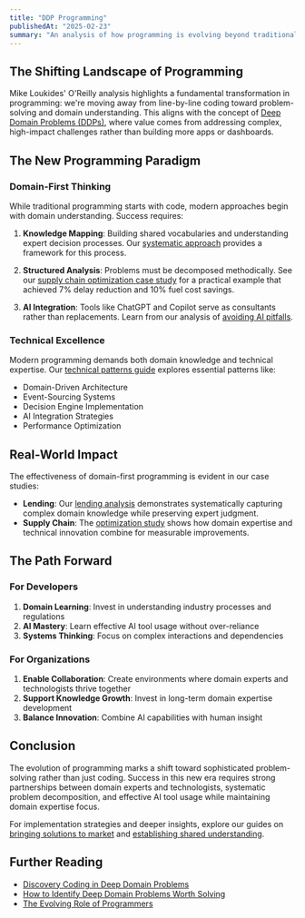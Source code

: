 ```yaml
---
title: "DDP Programming"
publishedAt: "2025-02-23"
summary: "An analysis of how programming is evolving beyond traditional coding into solving Deep Domain Problems, incorporating AI tools while maintaining focus on domain expertise and systematic problem-solving."
---
```


## The Shifting Landscape of Programming

Mike Loukides' O'Reilly analysis highlights a fundamental transformation in programming: we're moving away from line-by-line coding toward problem-solving and domain understanding. This aligns with the concept of [Deep Domain Problems (DDPs)](/chapter/deep-domain-problems), where value comes from addressing complex, high-impact challenges rather than building more apps or dashboards.

## The New Programming Paradigm

### Domain-First Thinking

While traditional programming starts with code, modern approaches begin with domain understanding. Success requires:

1. **Knowledge Mapping**: Building shared vocabularies and understanding expert decision processes. Our [systematic approach](/chapter/how-to-break-down-a-deep-domain-problem) provides a framework for this process.

2. **Structured Analysis**: Problems must be decomposed methodically. See our [supply chain optimization case study](/chapter/case-study-breakdown-a-ddp) for a practical example that achieved 7% delay reduction and 10% fuel cost savings.

3. **AI Integration**: Tools like ChatGPT and Copilot serve as consultants rather than replacements. Learn from our analysis of [avoiding AI pitfalls](/chapter/coding-with-ai-and-sunk-cost-fallacy).

### Technical Excellence

Modern programming demands both domain knowledge and technical expertise. Our [technical patterns guide](/chapter/technical-patterns-for-solving-deep-domain-problems) explores essential patterns like:

- Domain-Driven Architecture
- Event-Sourcing Systems
- Decision Engine Implementation
- AI Integration Strategies
- Performance Optimization

## Real-World Impact

The effectiveness of domain-first programming is evident in our case studies:

- **Lending**: Our [lending analysis](/chapter/deep-domain-problems-in-lending-a-decision-making-case-study) demonstrates systematically capturing complex domain knowledge while preserving expert judgment.
- **Supply Chain**: The [optimization study](/chapter/case-study-breakdown-a-ddp) shows how domain expertise and technical innovation combine for measurable improvements.

## The Path Forward

### For Developers

1. **Domain Learning**: Invest in understanding industry processes and regulations
2. **AI Mastery**: Learn effective AI tool usage without over-reliance
3. **Systems Thinking**: Focus on complex interactions and dependencies

### For Organizations

1. **Enable Collaboration**: Create environments where domain experts and technologists thrive together
2. **Support Knowledge Growth**: Invest in long-term domain expertise development
3. **Balance Innovation**: Combine AI capabilities with human insight

## Conclusion

The evolution of programming marks a shift toward sophisticated problem-solving rather than just coding. Success in this new era requires strong partnerships between domain experts and technologists, systematic problem decomposition, and effective AI tool usage while maintaining domain expertise focus.

For implementation strategies and deeper insights, explore our guides on [bringing solutions to market](/chapter/how-to-take-ddps-solutions-to-market) and [establishing shared understanding](/chapter/ubiquitous-language-the-foundation-for-solving-deep-domain-problems).

## Further Reading

- [Discovery Coding in Deep Domain Problems](/chapter/discovery-coding-in-ddp)
- [How to Identify Deep Domain Problems Worth Solving](/chapter/how-to-identify-deep-domain-problems-worth-solving)
- [The Evolving Role of Programmers](/chapter/the-evolving-role-of-programmers-in-solving-deep-domain-problems)
